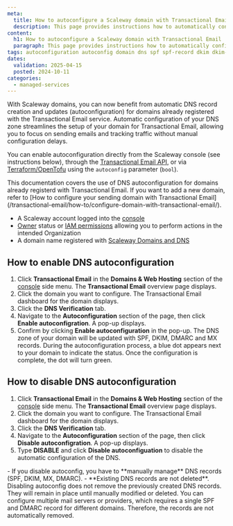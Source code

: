 ```yaml
---
meta:
  title: How to autoconfigure a Scaleway domain with Transactional Email
  description: This page provides instructions how to automatically configure the required DNS records on your domain with Transactional Email.
content:
  h1: How to autoconfigure a Scaleway domain with Transactional Email
  paragraph: This page provides instructions how to automatically configure the required DNS records on your domain with Transactional Email.
tags: autoconfiguration autoconfig domain dns spf spf-record dkim dkim-records transactional
dates:
  validation: 2025-04-15
  posted: 2024-10-11
categories:
  - managed-services
---
```



With Scaleway domains, you can now benefit from automatic DNS record creation and updates (autoconfiguration) for domains already registered with the Transactional Email service.
Automatic configuration of your DNS zone streamlines the setup of your domain for Transactional Email, allowing you to focus on sending emails and tracking traffic without manual configuration delays.

You can enable autoconfiguration directly from the Scaleway console (see instructions below), through the [Transactional Email API](https://www.scaleway.com/en/developers/api/transactional-email/#path-domains-register-a-domain-in-a-project), or via [Terraform/OpenTofu](https://github.com/scaleway/terraform-provider-scaleway/blob/master/docs/data-sources/tem_domain.md) using the `autoconfig` parameter (`bool`).

<Message type="note">
    This documentation covers the use of DNS autoconfiguration for domains already registerd with Transactional Email. If you want to add a new domain, refer to [How to configure your sending domain with Transactional Email](/transactional-email/how-to/configure-domain-with-transactional-email/).
</Message>

<Requirements />

- A Scaleway account logged into the [console](https://console.scaleway.com)
- [Owner](/iam/concepts/#owner) status or [IAM permissions](/iam/concepts/#permission) allowing you to perform actions in the intended Organization
- A domain name registered with [Scaleway Domains and DNS](/domains-and-dns/)

## How to enable DNS autoconfiguration

1. Click **Transactional Email** in the **Domains & Web Hosting** section of the [console](https://console.scaleway.com/) side menu. The **Transactional Email** overview page displays.
2. Click the domain you want to configure. The Transactional Email dashboard for the domain displays.
3. Click the **DNS Verification** tab.
4. Navigate to the **Autoconfiguration** section of the page, then click **Enable autoconfigration**. A pop-up displays.
5. Confirm by clicking **Enable autoconfiguration** in the pop-up. The DNS zone of your domain will be updated with SPF, DKIM, DMARC and MX records.
    <Message type="tip">
      During the autoconfiguration process, a blue dot appears next to your domain to indicate the status. Once the configuration is complete, the dot will turn green.
    </Message>

## How to disable DNS autoconfiguration

1. Click **Transactional Email** in the **Domains & Web Hosting** section of the [console](https://console.scaleway.com/) side menu. The **Transactional Email** overview page displays.
2. Click the domain you want to configure. The Transactional Email dashboard for the domain displays.
3. Click the **DNS Verification** tab.
4. Navigate to the **Autoconfiguration** section of the page, then click **Disable autoconfigration**. A pop-up displays.
5. Type **DISABLE** and click **Disable autoconfiguation** to disable the automatic configuration of the DNS.

<Message type="note">
- If you disable autoconfig, you have to **manually manage** DNS records (SPF, DKIM, MX, DMARC).
- **Existing DNS records are not deleted**. Disabling autoconfig does not remove the previously created DNS records. They will remain in place until manually modified or deleted. You can configure multiple mail servers or providers, which requires a single SPF and DMARC record for different domains. Therefore, the records are not automatically removed.
</Message>

